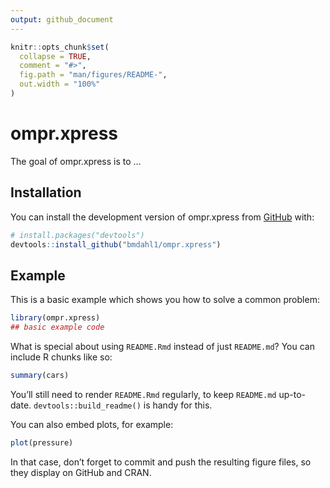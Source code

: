 ```yaml
---
output: github_document
---
```


<!-- README.md is generated from README.Rmd. Please edit that file -->

```r
knitr::opts_chunk$set(
  collapse = TRUE,
  comment = "#>",
  fig.path = "man/figures/README-",
  out.width = "100%"
)
```

# ompr.xpress

<!-- badges: start -->
<!-- badges: end -->

The goal of ompr.xpress is to ...

## Installation

You can install the development version of ompr.xpress from [GitHub](https://github.com/) with:

``` r
# install.packages("devtools")
devtools::install_github("bmdahl1/ompr.xpress")
```

## Example

This is a basic example which shows you how to solve a common problem:

```r
library(ompr.xpress)
## basic example code
```

What is special about using `README.Rmd` instead of just `README.md`? You can include R chunks like so:

```r
summary(cars)
```

You'll still need to render `README.Rmd` regularly, to keep `README.md` up-to-date. `devtools::build_readme()` is handy for this.

You can also embed plots, for example:

```r
plot(pressure)
```

In that case, don't forget to commit and push the resulting figure files, so they display on GitHub and CRAN.
